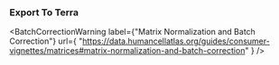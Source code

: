 
### Export To Terra

<BatchCorrectionWarning
  label={"Matrix Normalization and Batch Correction"}
  url={
    "https://data.humancellatlas.org/guides/consumer-vignettes/matrices#matrix-normalization-and-batch-correction"
  }
/>
